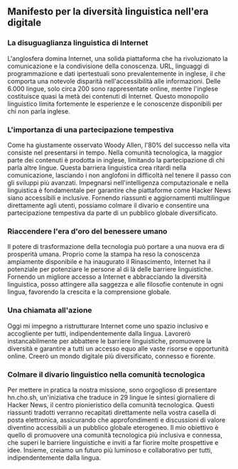 

<CallToAction />

<Steps>

## Manifesto per la diversità linguistica nell'era digitale

### La disuguaglianza linguistica di Internet

L'anglosfera domina Internet, una solida piattaforma che ha rivoluzionato la comunicazione e la condivisione della conoscenza. URL, linguaggi di programmazione e dati ipertestuali sono prevalentemente in inglese, il che comporta una notevole disparità nell'accessibilità alle informazioni. Delle 6.000 lingue, solo circa 200 sono rappresentate online, mentre l'inglese costituisce quasi la metà dei contenuti di Internet. Questo monopolio linguistico limita fortemente le esperienze e le conoscenze disponibili per chi non parla inglese.

### L'importanza di una partecipazione tempestiva

Come ha giustamente osservato Woody Allen, l'80% del successo nella vita consiste nel presentarsi in tempo. Nella comunità tecnologica, la maggior parte dei contenuti è prodotta in inglese, limitando la partecipazione di chi parla altre lingue. Questa barriera linguistica crea ritardi nella comunicazione, lasciando i non anglofoni in difficoltà nel tenere il passo con gli sviluppi più avanzati. Impegnarsi nell'intelligenza computazionale e nella linguistica è fondamentale per garantire che piattaforme come Hacker News siano accessibili e inclusive. Fornendo riassunti e aggiornamenti multilingue direttamente agli utenti, possiamo colmare il divario e consentire una partecipazione tempestiva da parte di un pubblico globale diversificato.

### Riaccendere l'era d'oro del benessere umano

Il potere di trasformazione della tecnologia può portare a una nuova era di prosperità umana. Proprio come la stampa ha reso la conoscenza ampiamente disponibile e ha inaugurato il Rinascimento, Internet ha il potenziale per potenziare le persone al di là delle barriere linguistiche. Fornendo un migliore accesso a Internet e abbracciando la diversità linguistica, posso attingere alla saggezza e alle filosofie contenute in ogni lingua, favorendo la crescita e la comprensione globale.

### Una chiamata all'azione

Oggi mi impegno a ristrutturare Internet come uno spazio inclusivo e accogliente per tutti, indipendentemente dalla lingua. Lavorerò instancabilmente per abbattere le barriere linguistiche, promuovere la diversità e garantire a tutti un accesso equo alle vaste risorse e opportunità online. Creerò un mondo digitale più diversificato, connesso e fiorente.

### Colmare il divario linguistico nella comunità tecnologica

Per mettere in pratica la nostra missione, sono orgoglioso di presentare hn.cho.sh, un'iniziativa che traduce in 29 lingue le sintesi giornaliere di Hacker News, il centro pionieristico della comunità tecnologica. Questi riassunti tradotti verranno recapitati direttamente nella vostra casella di posta elettronica, assicurando che approfondimenti e discussioni di valore diventino accessibili a un pubblico globale eterogeneo. Il mio obiettivo è quello di promuovere una comunità tecnologica più inclusiva e connessa, che superi le barriere linguistiche e inviti a far fiorire molte prospettive e idee. Insieme, creiamo un futuro più luminoso e collaborativo per tutti, indipendentemente dalla lingua.

</Steps>
